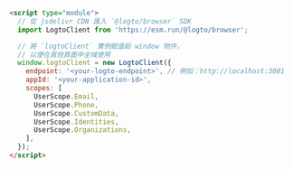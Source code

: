```html
<script type="module">
  // 從 jsdelivr CDN 匯入 `@logto/browser` SDK
  import LogtoClient from 'https://esm.run/@logto/browser';

  // 將 `logtoClient` 實例賦值給 window 物件，
  // 以便在其他頁面中全域使用
  window.logtoClient = new LogtoClient({
    endpoint: '<your-logto-endpoint>', // 例如：http://localhost:3001
    appId: '<your-application-id>',
    scopes: [
      UserScope.Email,
      UserScope.Phone,
      UserScope.CustomData,
      UserScope.Identities,
      UserScope.Organizations,
    ],
  });
</script>
```
